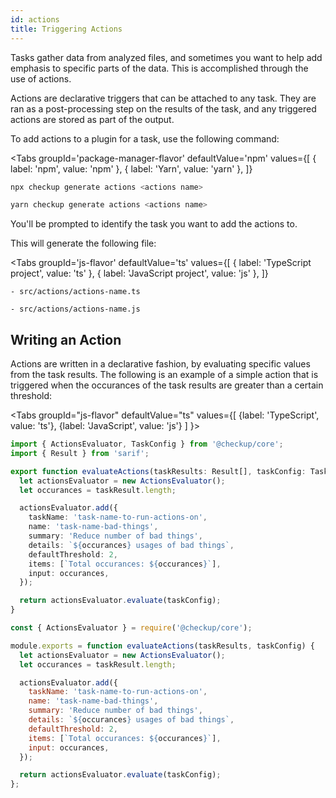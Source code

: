 ```yaml
---
id: actions
title: Triggering Actions
---
```



Tasks gather data from analyzed files, and sometimes you want to help add emphasis to specific parts of the data. This is accomplished through the use of actions.

Actions are declarative triggers that can be attached to any task. They are ran as a post-processing step on the results of the task, and any triggered actions are
stored as part of the output.

To add actions to a plugin for a task, use the following command:

<Tabs
  groupId='package-manager-flavor'
  defaultValue='npm'
  values={[
    { label: 'npm', value: 'npm' },
    { label: 'Yarn', value: 'yarn' },
  ]}
>
  <TabItem value='npm'>

```bash
npx checkup generate actions <actions name>
```

  </TabItem>
  <TabItem value='yarn'>

```bash
yarn checkup generate actions <actions name>
```

  </TabItem>
</Tabs>

You'll be prompted to identify the task you want to add the actions to.

This will generate the following file:

<Tabs
  groupId='js-flavor'
  defaultValue='ts'
  values={[
    { label: 'TypeScript project', value: 'ts' },
    { label: 'JavaScript project', value: 'js' },
  ]}
>
  <TabItem value='ts'>

    - src/actions/actions-name.ts

  </TabItem>
  <TabItem value='js'>

    - src/actions/actions-name.js

  </TabItem>
</Tabs>

## Writing an Action

Actions are written in a declarative fashion, by evaluating specific values from the task results. The following is an example of a simple action that is triggered
when the occurances of the task results are greater than a certain threshold:

<Tabs
groupId="js-flavor"
defaultValue="ts"
values={[
{label: 'TypeScript', value: 'ts'},
{label: 'JavaScript', value: 'js'}
]
}>
<TabItem value="ts">

```ts title="/actions/actions-name.ts"
import { ActionsEvaluator, TaskConfig } from '@checkup/core';
import { Result } from 'sarif';

export function evaluateActions(taskResults: Result[], taskConfig: TaskConfig) {
  let actionsEvaluator = new ActionsEvaluator();
  let occurances = taskResult.length;

  actionsEvaluator.add({
    taskName: 'task-name-to-run-actions-on',
    name: 'task-name-bad-things',
    summary: 'Reduce number of bad things',
    details: `${occurances} usages of bad things`,
    defaultThreshold: 2,
    items: [`Total occurances: ${occurances}`],
    input: occurances,
  });

  return actionsEvaluator.evaluate(taskConfig);
}
```

  </TabItem>
  <TabItem value="js">

```js title="/actions/actions-name.js"
const { ActionsEvaluator } = require('@checkup/core');

module.exports = function evaluateActions(taskResults, taskConfig) {
  let actionsEvaluator = new ActionsEvaluator();
  let occurances = taskResult.length;

  actionsEvaluator.add({
    taskName: 'task-name-to-run-actions-on',
    name: 'task-name-bad-things',
    summary: 'Reduce number of bad things',
    details: `${occurances} usages of bad things`,
    defaultThreshold: 2,
    items: [`Total occurances: ${occurances}`],
    input: occurances,
  });

  return actionsEvaluator.evaluate(taskConfig);
};
```

  </TabItem>
</Tabs>
